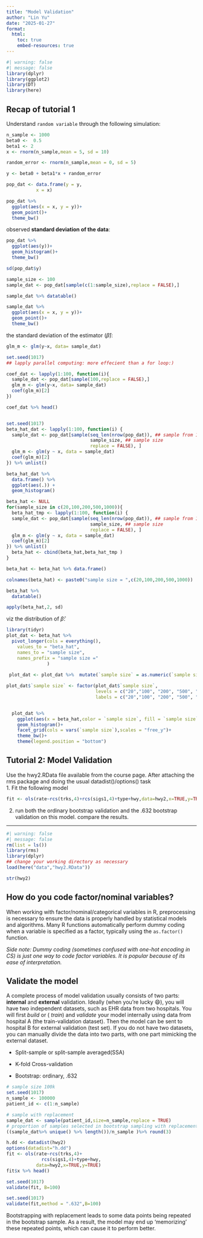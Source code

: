 ```yaml
---
title: "Model Validation"
author: "Lin Yu"
date: "2025-01-27"
format: 
  html: 
    toc: true
    embed-resources: true
---
```


```r
#| warning: false
#| message: false
library(dplyr)
library(ggplot2)
library(DT)
library(here)
```
## Recap of tutorial 1

Understand `random variable` through the following simulation: 
```r
n_sample <- 1000
beta0 <-  0.5
beta1 <- 2
x <- rnorm(n_sample,mean = 5, sd = 10)

random_error <- rnorm(n_sample,mean = 0, sd = 5)

y <- beta0 + beta1*x + random_error

pop_dat <- data.frame(y = y,
           x = x)

pop_dat %>% 
  ggplot(aes(x = x, y = y))+
  geom_point()+
  theme_bw()
```

observed **standard deviation of the data**:

```r
pop_dat %>% 
  ggplot(aes(y))+
  geom_histogram()+
  theme_bw()

sd(pop_dat$y)
```


```r
sample_size <- 100
sample_dat <- pop_dat[sample(c(1:sample_size),replace = FALSE),]

sample_dat %>% datatable()

sample_dat %>% 
  ggplot(aes(x = x, y = y))+
  geom_point()+
  theme_bw()
```

the standard deviation of the estimator ($\hat\beta$):
```r
glm_m <- glm(y~x, data= sample_dat)

set.seed(1017)
## lapply parallel computing: more effecient than a for loop:)

coef_dat <- lapply(1:100, function(i){
  sample_dat <- pop_dat[sample(100,replace = FALSE),]
  glm_m <- glm(y~x, data= sample_dat)
  coef(glm_m)[2]
})

coef_dat %>% head()


set.seed(1017) 
beta_hat_dat <- lapply(1:100, function(i) {
  sample_dat <- pop_dat[sample(seq_len(nrow(pop_dat)), ## sample from 1: n_sample 
                               sample_size, ## sample size
                               replace = FALSE), ]
  glm_m <- glm(y ~ x, data = sample_dat)
  coef(glm_m)[2]
}) %>% unlist()

beta_hat_dat %>%
  data.frame() %>% 
  ggplot(aes(.)) +
  geom_histogram()
```

```r
beta_hat <- NULL
for(sample_size in c(20,100,200,500,1000)){
  beta_hat_tmp <- lapply(1:100, function(i) {
  sample_dat <- pop_dat[sample(seq_len(nrow(pop_dat)), ## sample from 1: n_sample 
                               sample_size, ## sample size
                               replace = FALSE), ]
  glm_m <- glm(y ~ x, data = sample_dat)
  coef(glm_m)[2]
}) %>% unlist() 
  beta_hat <- cbind(beta_hat,beta_hat_tmp )
}

beta_hat <- beta_hat %>% data.frame()

colnames(beta_hat) <- paste0("sample size = ",c(20,100,200,500,1000))

beta_hat %>% 
  datatable()

apply(beta_hat,2, sd)
```

viz the distribution of $\hat \beta$:
```r
library(tidyr)
plot_dat <- beta_hat %>% 
  pivot_longer(cols = everything(),
    values_to = "beta_hat",
    names_to = "sample size",
    names_prefix = "sample size ="
               ) 
  
 plot_dat <- plot_dat %>%  mutate(`sample size` = as.numeric(`sample size`))

plot_dat$`sample size` <- factor(plot_dat$`sample size`, 
                                 levels = c("20","100", "200", "500", "1000"), 
                                 labels = c("20","100", "200", "500", "1000"))


  plot_dat %>% 
    ggplot(aes(x = beta_hat,color = `sample size`, fill = `sample size`)) +
    geom_histogram()+
    facet_grid(cols = vars(`sample size`),scales = "free_y")+
    theme_bw()+
    theme(legend.position = "bottom")

```


## Tutorial 2: Model Validation

Use the hwy2.RData file available from the course page. After attaching the rms package and doing the usual datadist()/options() task        
1. Fit the following model

```r
fit <- ols(rate~rcs(trks,4)+rcs(sigs1,4)+type+hwy,data=hwy2,x=TRUE,y=TRUE)
```

2. run both the ordinary bootstrap validation and the .632 bootstrap validation on this model. compare the results.

***

```r
#| warning: false
#| message: false
rm(list = ls())
library(rms)
library(dplyr)
## change your working directory as necessary
load(here("data","hwy2.RData"))

str(hwy2)

```

:::{.callout-note collapse="true"}
# How do you code factor/nominal variables?

When working with factor/nominal/categorical variables in R, preprocessing is necessary to ensure the data is properly handled by statistical models and algorithms. Many R functions automatically perform dummy coding when a variable is specified as a factor, typically using the `as.factor()` function.

_Side note: Dummy coding (sometimes confused with one-hot encoding in CS) is just one way to code factor variables. It is popular because of its ease of interpretation._ 
:::


:::{.callout-note collapse="true"}
# Validate the model

A complete process of model validation usually consists of two parts: **internal** and **external** validation. Ideally (when you’re lucky 😄), you will have two independent datasets, such as EHR data from two hospitals. You will first _build_ or ( _train_) and _validate_ your model internally using data from hospital A (the train-validation dataset). Then the model can be sent to hospital B for external validation (test set). If you do not have two datasets, you can manually divide the data into two parts, with one part mimicking the external dataset.       

- Split-sample or split-sample averaged(SSA)

- K-fold Cross-validation   

- Bootstrap: ordinary, .632

```r
# sample size 100k
set.seed(1017)
n_sample <- 100000
patient_id <- c(1:n_sample)

# sample with replacement
sample_dat <- sample(patient_id,size=n_sample,replace = TRUE) 
# proportion of samples selected in bootstrap sampling with replacement
((sample_dat%>% unique() %>% length())/n_sample )%>% round(3)

```

:::
```r
h.dd <- datadist(hwy2)
options(datadist="h.dd")
fit <- ols(rate~rcs(trks,4)+
             rcs(sigs1,4)+type+hwy,
           data=hwy2,x=TRUE,y=TRUE)
fit$x %>% head()
```


```r
set.seed(1017)
validate(fit, B=100)
```


```r
set.seed(1017)
validate(fit,method = ".632",B=100)
```

Bootstrapping with replacement leads to some data points being repeated in the bootstrap sample. As a result, the model may end up 'memorizing' these repeated points, which can cause it to perform better.
